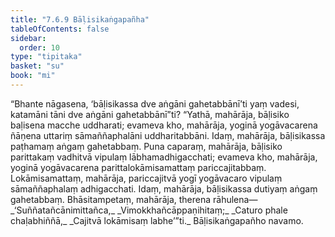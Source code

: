 ```yaml
---
title: "7.6.9 Bāḷisikaṅgapañha"
tableOfContents: false
sidebar:
  order: 10
type: "tipitaka"
basket: "su"
book: "mi"
---
```



<DynamicBreadcrumb />

<Division number="283" book="mi" bookNo="28">

<Paragraph number="1974" book="mi">
“Bhante nāgasena, ‘bāḷisikassa dve aṅgāni gahetabbānī’ti yaṃ vadesi, katamāni tāni dve aṅgāni gahetabbānī”ti? “Yathā, mahārāja, bāḷisiko baḷisena macche uddharati; evameva kho, mahārāja, yoginā yogāvacarena ñāṇena uttariṃ sāmaññaphalāni uddharitabbāni. Idaṃ, mahārāja, bāḷisikassa paṭhamaṃ aṅgaṃ gahetabbaṃ.
</Paragraph>

<Paragraph number="1975" book="mi">
Puna caparaṃ, mahārāja, bāḷisiko parittakaṃ vadhitvā vipulaṃ lābhamadhigacchati; evameva kho, mahārāja, yoginā yogāvacarena parittalokāmisamattaṃ pariccajitabbaṃ. Lokāmisamattaṃ, mahārāja, pariccajitvā yogī yogāvacaro vipulaṃ sāmaññaphalaṃ adhigacchati. Idaṃ, mahārāja, bāḷisikassa dutiyaṃ aṅgaṃ gahetabbaṃ. Bhāsitampetaṃ, mahārāja, therena rāhulena—
</Paragraph>

<Paragraph number="1976" type="verses" book="mi">
_‘Suññatañcānimittañca,_  
_Vimokkhañcāppaṇihitaṃ;_  
_Caturo phale chaḷabhiññā,_  
_Cajitvā lokāmisaṃ labhe’”ti._  


</Paragraph>
</Division>

<Paragraph number="1977" type="center" book="mi">
Bāḷisikaṅgapañho navamo.
</Paragraph>